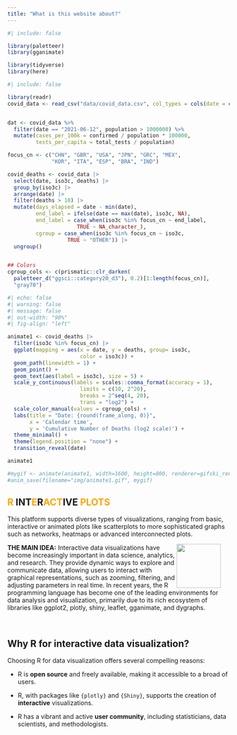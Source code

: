 ```yaml
---
title: "What is this website about?"
---
```



```r
#| include: false

library(paletteer)
library(gganimate)

library(tidyverse)
library(here)
```


```r
#| include: false

library(readr)
covid_data <- read_csv("data/covid_data.csv", col_types = cols(date = col_date(format = "%m/%d/%Y")))


dat <- covid_data %>%
  filter(date == "2021-06-12", population > 1000000) %>%
  mutate(cases_per_100k = confirmed / population * 100000,
         tests_per_capita = total_tests / population)

focus_cn <- c("CHN", "GBR", "USA", "JPN", "GRC", "MEX",
              "KOR", "ITA", "ESP", "BRA", "IND")

covid_deaths <- covid_data |> 
  select(date, iso3c, deaths) |> 
  group_by(iso3c) |> 
  arrange(date) |> 
  filter(deaths > 10) |> 
  mutate(days_elapsed = date - min(date),
         end_label = ifelse(date == max(date), iso3c, NA),
         end_label = case_when(iso3c %in% focus_cn ~ end_label,
                      TRUE ~ NA_character_),
         cgroup = case_when(iso3c %in% focus_cn ~ iso3c,
                   TRUE ~ "OTHER")) |>  
  ungroup()


## Colors
cgroup_cols <- c(prismatic::clr_darken(
  paletteer_d("ggsci::category20_d3"), 0.2)[1:length(focus_cn)],
  "gray70")

```




::: {.grid}

::: {.g-col-12 .g-col-md-6}

```r
#| echo: false
#| warning: false
#| message: false
#| out-width: "90%"
#| fig-align: "left"

animate1 <- covid_deaths |>  
  filter(iso3c %in% focus_cn) |>  
  ggplot(mapping = aes(x = date, y = deaths, group= iso3c, 
                       color = iso3c)) +
  geom_path(linewidth = 1) +
  geom_point() +
  geom_text(aes(label = iso3c), size = 5) +
  scale_y_continuous(labels = scales::comma_format(accuracy = 1),
                       limits = c(10, 2^20),
                       breaks = 2^seq(4, 20),
                       trans = "log2") +
  scale_color_manual(values = cgroup_cols) +
  labs(title = "Date: {round(frame_along, 0)}", 
       x = 'Calendar time', 
       y = 'Cumulative Number of Deaths (log2 scale)') +
  theme_minimal() +
  theme(legend.position = "none") +
  transition_reveal(date) 

animate1

#mygif <- animate(animate1, width=1600, height=800, renderer=gifski_renderer(loop=FALSE))  
#anim_save(filename="img/animate1.gif", mygif)
```

:::




::: {.g-col-12 .g-col-md-6}

## <span style="color:orange;">R</span> INT<span style="color:orange;">E</span>R<span style="color:orange;">ACT</span>IVE <span style="color:orange;">PLOTS</span>

This platform supports diverse types of visualizations, ranging from basic, interactive or animated plots like scatterplots to more sophisticated graphs such as networks, heatmaps or advanced interconnected plots. 


:::
  
:::



![](img/pic1.png){style="float: right; margin-right: 20px;" fig-align="left" width="100"}


**THE MAIN IDEA:** Interactive data visualizations have become increasingly important in data science, analytics, and research. They provide dynamic ways to explore and communicate data, allowing users to interact with graphical representations, such as zooming, filtering, and adjusting parameters in real time. In recent years, the R programming language has become one of the leading environments for data analysis and visualization, primarily due to its rich ecosystem of libraries like ggplot2, plotly, shiny, leaflet, gganimate, and dygraphs.


:::{#me}

<br>

## Why R for interactive data visualization?

Choosing R for data visualization offers several compelling reasons:

- R is **open source** and freely available, making it accessible to a broad of users.

-  R, with packages like `{plotly}` and `{Shiny}`, supports the creation of **interactive** visualizations.

- R has a vibrant and active **user community**, including statisticians, data scientists, and methodologists.

:::


